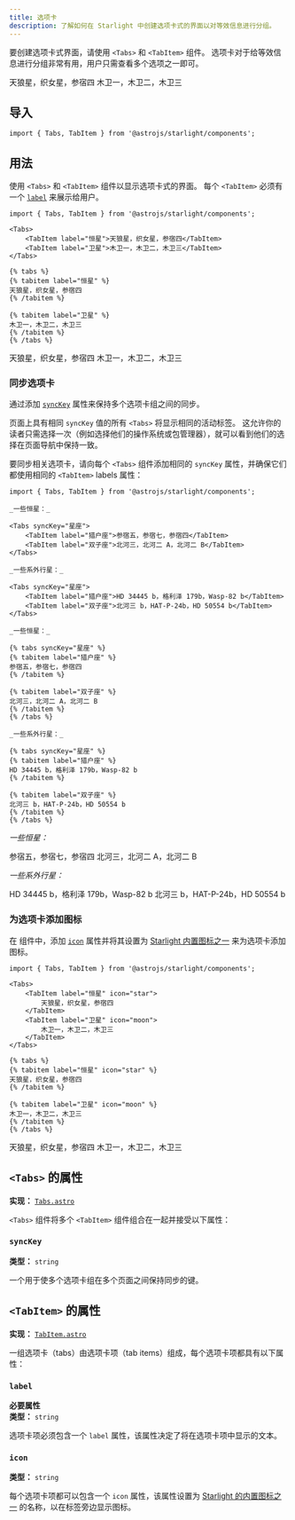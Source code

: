 ```yaml
---
title: 选项卡
description: 了解如何在 Starlight 中创建选项卡式的界面以对等效信息进行分组。
---
```



要创建选项卡式界面，请使用 `<Tabs>` 和 `<TabItem>` 组件。
选项卡对于给等效信息进行分组非常有用，用户只需查看多个选项之一即可。


<Preview>

<Tabs slot="preview">
	<TabItem label="恒星">天狼星，织女星，参宿四</TabItem>
	<TabItem label="卫星">木卫一，木卫二，木卫三</TabItem>
</Tabs>

</Preview>

## 导入

```tsx
import { Tabs, TabItem } from '@astrojs/starlight/components';
```

## 用法

使用 `<Tabs>` 和 `<TabItem>` 组件以显示选项卡式的界面。
每个 `<TabItem>` 必须有一个 [`label`](#label) 来展示给用户。

<Preview>

```mdx
import { Tabs, TabItem } from '@astrojs/starlight/components';

<Tabs>
	<TabItem label="恒星">天狼星，织女星，参宿四</TabItem>
	<TabItem label="卫星">木卫一，木卫二，木卫三</TabItem>
</Tabs>
```

<Fragment slot="markdoc">

```markdoc
{% tabs %}
{% tabitem label="恒星" %}
天狼星，织女星，参宿四
{% /tabitem %}

{% tabitem label="卫星" %}
木卫一，木卫二，木卫三
{% /tabitem %}
{% /tabs %}
```

</Fragment>

<Tabs slot="preview">
	<TabItem label="恒星">天狼星，织女星，参宿四</TabItem>
	<TabItem label="卫星">木卫一，木卫二，木卫三</TabItem>
</Tabs>

</Preview>

### 同步选项卡

通过添加 [`syncKey`](#synckey) 属性来保持多个选项卡组之间的同步。

页面上具有相同 `syncKey` 值的所有 `<Tabs>` 将显示相同的活动标签。
这允许你的读者只需选择一次（例如选择他们的操作系统或包管理器），就可以看到他们的选择在页面导航中保持一致。

要同步相关选项卡，请向每个 `<Tabs>` 组件添加相同的 `syncKey` 属性，并确保它们都使用相同的 `<TabItem>` labels 属性：

<Preview>

```mdx 'syncKey="星座"'
import { Tabs, TabItem } from '@astrojs/starlight/components';

_一些恒星：_

<Tabs syncKey="星座">
	<TabItem label="猎户座">参宿五，参宿七，参宿四</TabItem>
	<TabItem label="双子座">北河三，北河二 A，北河二 B</TabItem>
</Tabs>

_一些系外行星：_

<Tabs syncKey="星座">
	<TabItem label="猎户座">HD 34445 b，格利泽 179b，Wasp-82 b</TabItem>
	<TabItem label="双子座">北河三 b，HAT-P-24b，HD 50554 b</TabItem>
</Tabs>
```

<Fragment slot="markdoc">

```markdoc 'syncKey="星座"'
_一些恒星：_

{% tabs syncKey="星座" %}
{% tabitem label="猎户座" %}
参宿五，参宿七，参宿四
{% /tabitem %}

{% tabitem label="双子座" %}
北河三，北河二 A，北河二 B
{% /tabitem %}
{% /tabs %}

_一些系外行星：_

{% tabs syncKey="星座" %}
{% tabitem label="猎户座" %}
HD 34445 b，格利泽 179b，Wasp-82 b
{% /tabitem %}

{% tabitem label="双子座" %}
北河三 b，HAT-P-24b，HD 50554 b
{% /tabitem %}
{% /tabs %}
```

</Fragment>

<Fragment slot="preview">

_一些恒星：_

<Tabs syncKey="星座">
	<TabItem label="猎户座">参宿五，参宿七，参宿四</TabItem>
	<TabItem label="双子座">北河三，北河二 A，北河二 B</TabItem>
</Tabs>

_一些系外行星：_

<Tabs syncKey="星座">
	<TabItem label="猎户座">HD 34445 b，格利泽 179b，Wasp-82 b</TabItem>
	<TabItem label="双子座">北河三 b，HAT-P-24b，HD 50554 b</TabItem>
</Tabs>

</Fragment>

</Preview>

### 为选项卡添加图标

在 <TabItem> 组件中，添加 [`icon`](#icon) 属性并将其设置为 [Starlight 内置图标之一](/zh-cn/reference/icons/#所有图标) 来为选项卡添加图标。

<Preview>

```mdx /icon="\w+"/
import { Tabs, TabItem } from '@astrojs/starlight/components';

<Tabs>
	<TabItem label="恒星" icon="star">
		天狼星，织女星，参宿四
	</TabItem>
	<TabItem label="卫星" icon="moon">
		木卫一，木卫二，木卫三
	</TabItem>
</Tabs>
```

<Fragment slot="markdoc">

```markdoc /icon="\w+"/
{% tabs %}
{% tabitem label="恒星" icon="star" %}
天狼星，织女星，参宿四
{% /tabitem %}

{% tabitem label="卫星" icon="moon" %}
木卫一，木卫二，木卫三
{% /tabitem %}
{% /tabs %}
```

</Fragment>

<Tabs slot="preview">
	<TabItem label="恒星" icon="star">
		天狼星，织女星，参宿四
	</TabItem>
	<TabItem label="卫星" icon="moon">
		木卫一，木卫二，木卫三
	</TabItem>
</Tabs>

</Preview>

## `<Tabs>` 的属性

**实现：** [`Tabs.astro`](https://github.com/withastro/starlight/blob/main/packages/starlight/user-components/Tabs.astro)

`<Tabs>` 组件将多个 `<TabItem>` 组件组合在一起并接受以下属性：

### `syncKey`

**类型：** `string`

一个用于使多个选项卡组在多个页面之间保持同步的键。

## `<TabItem>` 的属性

**实现：** [`TabItem.astro`](https://github.com/withastro/starlight/blob/main/packages/starlight/user-components/TabItem.astro)

一组选项卡（tabs）由选项卡项（tab items）组成，每个选项卡项都具有以下属性：

### `label`

**必要属性**  
**类型：** `string`

选项卡项必须包含一个 `label` 属性，该属性决定了将在选项卡项中显示的文本。

### `icon`

**类型：** `string`

每个选项卡项都可以包含一个 `icon` 属性，该属性设置为 [Starlight 的内置图标之一](/zh-cn/reference/icons/#所有图标) 的名称，以在标签旁边显示图标。
